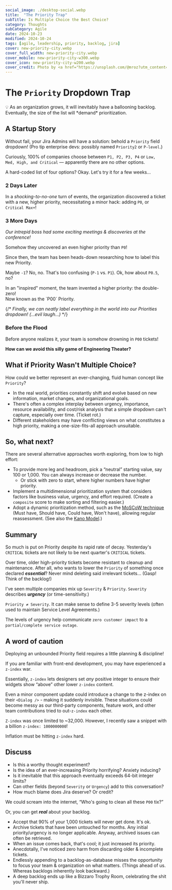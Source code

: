 ```yaml
---
social_image: ./desktop-social.webp
title:  "The Priority Trap"
subTitle: Is Multiple Choice the Best Choice?
category: Thoughts
subCategory: Agile
date: 2024-10-23
modified: 2024-10-24
tags: [agile, leadership, priority, backlog, jira]
cover: new-priority-city.webp
cover_full_width: new-priority-city.webp
cover_mobile: new-priority-city-w300.webp
cover_icon: new-priority-city-w200.webp
cover_credit: Photo by <a href="https://unsplash.com/@mroz?utm_content=creditCopyText&utm_medium=referral&utm_source=unsplash">Filip Mroz</a> on <a href="https://unsplash.com/photos/photo-of-tram-beside-waiting-station-during-nighttime-023T4jyCRqA?utm_content=creditCopyText&utm_medium=referral&utm_source=unsplash">Unsplash</a>
---
```


# The `Priority` Dropdown Trap

<aside className="breakout">
💡 As an organization grows, it will inevitably have a ballooning backlog. Eventually, the size of the list will *demand* prioritization.
</aside>

## A Startup Story

Without fail, your Jira Admins will have a solution: behold a `Priority` field dropdown! (Pro tip enterprise devs: possibly named `Priority2` or `P-level`.)

Curiously, 100% of companies choose between  `P1, P2, P3, P4` or `Low, Med, High, and Critical` — apparently there are no other options.

A hard-coded list of four options? Okay. Let's try it for a few weeks...

### 2 Days Later

In a *shocking-to-no-one* turn of events, the organization discovered a ticket with a new, higher priority, necessitating a minor hack: adding `P0`, or `Critical Max+`!

### 3 More Days

*Our intrepid boss had some exciting meetings & discoveries at the conference!* 

Somehow they uncovered an even higher priority than `P0`!

Since then, the team has been heads-down researching how to label this new Priority.

Maybe `-1`? No, no. That's too confusing (`P-1` vs. `P1`). Ok, how about `P0.5`, no?

<p className="breakout">In an "inspired" moment, the team invented a higher priority: the double-zero!<br />Now known as the `P00` Priority.</p>

{/* *Finally, we can neatly label everything in the world into our Priorities dropdown! (…evil laugh…)* */}

### Before the Flood

Before anyone realizes it, your team is somehow drowning in `P00` tickets!

<b>How can we avoid this silly game of Engineering Theater?</b>

## What if Priority Wasn't Multiple Choice?

How could we better represent an ever-changing, fluid human concept like `Priority`?

- In the real world, priorities constantly shift and evolve based on new information, market changes, and organizational goals.
- There's often a complex interplay between urgency, importance, resource availability, and cost/risk analysis that a simple dropdown can't capture, especially over time. (Ticket rot.)
- Different stakeholders may have conflicting views on what constitutes a high priority, making a one-size-fits-all approach unsuitable.

## So, what next?

There are several alternative approaches worth exploring, from low to high effort:

- To provide more leg and headroom, pick a “neutral” starting value, say 100 or 1,000. You can always increase or decrease the number.
    - Or stick with zero to start, where higher numbers have higher priority.
- Implement a multidimensional prioritization system that considers factors like business value, urgency, and effort required. (Create a `composite` score to make sorting and filtering easier.)
- Adopt a dynamic prioritization method, such as the [MoSCoW technique](https://en.wikipedia.org/wiki/MoSCoW_method) (Must have, Should have, Could have, Won't have), allowing regular reassessment. (See also the [Kano Model](https://en.wikipedia.org/wiki/Kano_model).)

## Summary

So much is put on Priority despite its rapid rate of decay. Yesterday's `CRITICAL` tickets are not likely to be next quarter's `CRITICAL` tickets.

Over time, older high-priority tickets become resistant to cleanup and maintenance. After all, who wants to lower the `Priority` of something once declared ***essential***? Never mind deleting said irrelevant tickets… (Gasp! Think of the backlog!)

I've seen multiple companies mix up `Severity` & `Priority`. `Severity` describes ***urgency*** (or time-sensitivity.)

`Priority ≠ Severity`. It can make sense to define 3-5 severity levels (often used to maintain Service Level Agreements.) 

The levels of urgency help communicate `zero customer impact` to a `partial/complete service outage`.

## A word of caution

Deploying an unbounded Priority field requires a little planning & discipline!

If you are familiar with front-end development, you may have experienced a `z-index` war.

Essentially, `z-index` lets designers set *any* positive integer to ensure their widgets show “above” other lower `z-index` content.

Even a minor component update could introduce a change to the z-index on their `<Dialog />` - making it suddenly invisible.  These situations could become messy as our third-party components, feature work, and other team contributions tried to out-`z-index` each other.

`Z-index` was once limited to ~32,000. However, I recently saw a snippet with a billion `z-index: 1000000000`!

Inflation must be hitting `z-index` hard.

## Discuss

- Is this a worthy thought experiment?
- Is the idea of an ever-increasing Priority horrifying? Anxiety inducing?
- Is it inevitable that this approach eventually exceeds 64-bit integer limits?
- Can other fields (beyond `Severity` or `Urgency`) add to this conversation?
- How much blame does Jira deserve? Or credit?

We could scream into the internet, “Who's going to clean all these `P00` tix?”

Or, you can get ***real*** about your backlog.

- Accept that 90% of your 1,000 tickets will never get done. It's ok.
- Archive tickets that have been untouched for months. Any initial priority/urgency is no longer applicable. Anyway, archived issues can often be retrieved.
- When an issue comes back, that's cool; it just increased its priority.
- Anecdotally, I've noticed zero harm from discarding older & incomplete tickets.
- Endlessly appending to a backlog-as-database misses the opportunity to focus your team & organization on what matters. (Things ahead of us. Whereas backlogs inherently look backward.)
- A deep backlog ends up like a Bizzaro Trophy Room, celebrating the shit you'll never ship.